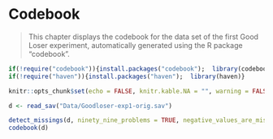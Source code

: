 # Codebook

> This chapter displays the codebook for the  data set of the first Good Loser experiment, automatically generated using the R package "codebook".

```r
if(!require("codebook")){install.packages("codebook");  library(codebook)}
if(!require("haven")){install.packages("haven");  library(haven)}

knitr::opts_chunk$set(echo = FALSE, knitr.kable.NA = "", warning = FALSE, message = FALSE, cache = TRUE)
```

```r
d <- read_sav("Data/Goodloser-exp1-orig.sav")

detect_missings(d, ninety_nine_problems = TRUE, negative_values_are_missing = TRUE)
codebook(d)
```

